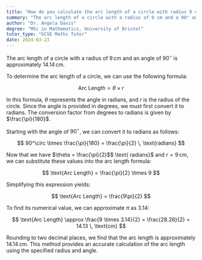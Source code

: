 ```yaml
---
title: "How do you calculate the arc length of a circle with radius 9 cm and angle 90°?"
summary: "The arc length of a circle with a radius of 9 cm and a 90° angle measures 14.14 cm."
author: "Dr. Angela Davis"
degree: "MSc in Mathematics, University of Bristol"
tutor_type: "GCSE Maths Tutor"
date: 2024-03-23
---
```


The arc length of a circle with a radius of $9 \, \text{cm}$ and an angle of $90^\circ$ is approximately $14.14 \, \text{cm}$.

To determine the arc length of a circle, we can use the following formula:

$$ 
\text{Arc Length} = \theta \times r 
$$

In this formula, $\theta$ represents the angle in radians, and $r$ is the radius of the circle. Since the angle is provided in degrees, we must first convert it to radians. The conversion factor from degrees to radians is given by $\frac{\pi}{180}$.

Starting with the angle of $90^\circ$, we can convert it to radians as follows:

$$ 
90^\circ \times \frac{\pi}{180} = \frac{\pi}{2} \, \text{radians} 
$$

Now that we have $\theta = \frac{\pi}{2}$$ \text{ radians}$ and $r = 9 \, \text{cm}$, we can substitute these values into the arc length formula:

$$ 
\text{Arc Length} = \frac{\pi}{2} \times 9 
$$

Simplifying this expression yields:

$$ 
\text{Arc Length} = \frac{9\pi}{2} 
$$

To find its numerical value, we can approximate $\pi$ as $3.14$:

$$ 
\text{Arc Length} \approx \frac{9 \times 3.14}{2} = \frac{28.26}{2} = 14.13 \, \text{cm} 
$$

Rounding to two decimal places, we find that the arc length is approximately $14.14 \, \text{cm}$. This method provides an accurate calculation of the arc length using the specified radius and angle.
    